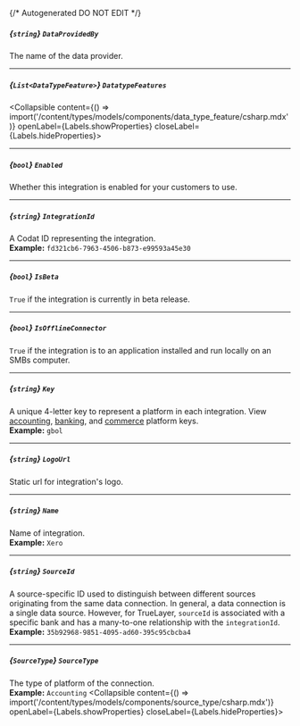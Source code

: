 {/* Autogenerated DO NOT EDIT  */}

##### *{`string`}* `DataProvidedBy`
The name of the data provider.

---
##### *{`List<DataTypeFeature>`}* `DatatypeFeatures`
<Collapsible content={() => import('/content/types/models/components/data_type_feature/csharp.mdx')} openLabel={Labels.showProperties} closeLabel={Labels.hideProperties}>
</Collapsible>

---
##### *{`bool`}* `Enabled`
Whether this integration is enabled for your customers to use.

---
##### *{`string`}* `IntegrationId`
A Codat ID representing the integration.
<br/>
**Example:** `fd321cb6-7963-4506-b873-e99593a45e30`

---
##### *{`bool`}* `IsBeta`
`True` if the integration is currently in beta release.

---
##### *{`bool`}* `IsOfflineConnector`
`True` if the integration is to an application installed and run locally on an SMBs computer.

---
##### *{`string`}* `Key`
A unique 4\-letter key to represent a platform in each integration. View [accounting](https://docs.codat.io/integrations/accounting/overview\#platform\-keys), [banking](https://docs.codat.io/integrations/banking/overview\#platform\-keys), and [commerce](https://docs.codat.io/integrations/commerce/overview\#platform\-keys) platform keys.
<br/>
**Example:** `gbol`

---
##### *{`string`}* `LogoUrl`
Static url for integration's logo.

---
##### *{`string`}* `Name`
Name of integration.
<br/>
**Example:** `Xero`

---
##### *{`string`}* `SourceId`
A source\-specific ID used to distinguish between different sources originating from the same data connection. In general, a data connection is a single data source. However, for TrueLayer, `sourceId` is associated with a specific bank and has a many\-to\-one relationship with the `integrationId`.
<br/>
**Example:** `35b92968-9851-4095-ad60-395c95cbcba4`

---
##### *{`SourceType`}* `SourceType`
The type of platform of the connection.
<br/>
**Example:** `Accounting`
<Collapsible content={() => import('/content/types/models/components/source_type/csharp.mdx')} openLabel={Labels.showProperties} closeLabel={Labels.hideProperties}>
</Collapsible>


